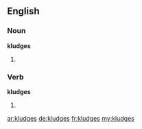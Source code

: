 ==English==

===Noun===
'''kludges'''

# {{plural of|kludge}}

===Verb===
'''kludges'''

# {{third-person singular of|kludge}}

[[ar:kludges]]
[[de:kludges]]
[[fr:kludges]]
[[my:kludges]]